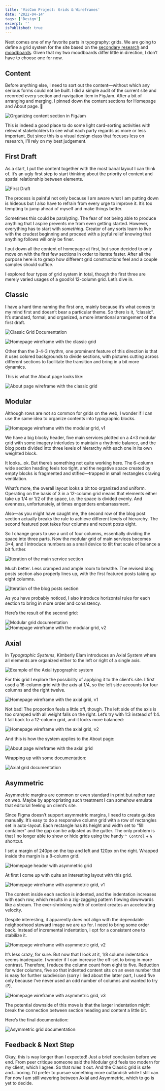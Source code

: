 ```yaml
---
title: 'VisCom Project: Grids & Wireframes'
date: '2022-04-14'
tags: ['Design']
excerpt: ''
isPublished: true
---
```


Next comes one of my favorite parts in typography: grids. We are going to define a grid system for the site based on the [secondary research](/blog/viscom-client-and-goals) and [moodboards](/blog/viscom-moodboards). Given that my two moodboards differ little in direction, I don’t have to choose one for now.

## Content

Before anything else, I need to sort out the content—without which any serious forms could not be built. I did a simple audit of the current site and recorded every section and navigation item in FigJam. After a bit of arranging and merging, I pinned down the content sections for Homepage and About page. 

![Organizing content section in FigJam](/images/figjam-site-content.png)

This is indeed a good place to do some light card-sorting activities with relevant stakeholders to see what each party regards as more or less important. But since this is a visual design class that focuses less on research, I’ll rely on my best judgement.

## First Draft

As a start, I put the content together with the most banal layout I can think of. It’s an ugly first step to start thinking about the priority of content and spatial relationship between elements. 

![First Draft](/images/wireframe-first-draft.png 'It’s...horrible.') 

The process is painful not only because I am aware what I am putting down is hideous but I also have to refrain from every urge to improve it. It’s too tempting to jump ahead of myself and make things better. 

Sometimes this could be paralyzing. The fear of not being able to produce anything that I aspire prevents me from even getting started. However, everything has to start with *something*. Creator of any sorts learn to live with the crudest beginning and proceed with a joyful relief knowing that anything follows will only be finer.

I put down all the content of homepage at first, but soon decided to only move on with the first few sections in order to iterate faster. After all the purpose here is to grasp how different grid constructions feel and a couple samples should suffice.  

I explored four types of grid system in total, though the first three are merely varied usages of a good’ol 12-column grid. Let’s dive in.

## Classic

I have a hard time naming the first one, mainly because it’s what comes to my mind first and doesn’t bear a particular theme. So there is it, “classic”. It’s standard, formal, and organized, a more intentional arrangement of the first draft. 

![Classic Grid Documentation](/images/grid-classic-doc.png)

![Homepage wireframe with the classic grid](/images/wireframe-classic-home.png)

Other than the 3-4-3 rhythm, one prominent feature of this direction is that it uses colored backgrounds to divide sections, with pictures cutting across different sections to facilitate the transition and bring in a bit more dynamics. 

This is what the About page looks like:

![About page wireframe with the classic grid](/images/wireframe-classic-about.png)


## Modular

Although rows are not so common for grids on the web, I wonder if I can use the same idea to organize contents into typographic blocks.

![Homepage wireframe with the modular grid, v1](/images/wireframe-modular-v1.png)

We have a big blocky header, five main services plotted on a 4×3 modular grid with some imagery interludes to maintain a rhythmic balance, and the blog posts divided into three levels of hierarchy with each one in its own weighted block.  

It looks...ok. But there’s something not quite working here. 
The 6-column wide section heading feels too tight, and the negative space created by empty blocks is fragmented and stifled—trapped in small rectangles craving ventilation. 

What’s more, the overall layout looks a bit too organized and uniform. Operating on the basis of 3 in a 12-column grid means that elements either take up 1/4 or 1/2 of the space, i.e. the space is divided evenly. And evenness, unfortunately, at times engenders embarrassment. 

Also—as you might have caught me, the second row of the blog post section actually breaks the rule to achieve different levels of hierarchy. The second featured post takes four columns and recent posts eight. 

So I change gears to use a unit of four columns, essentially dividing the space into three parts. Now the modular grid of main services becomes 3×4, and I introduce numbers as a small device to tilt that scale of balance a bit further. 

![Iteration of the main service section](/images/wireframe-modular-service-v2.png)

Much better. Less cramped and ample room to breathe. The revised blog posts section also properly lines up, with the first featured posts taking up eight columns.

![Iteration of the blog posts section](/images/wireframe-modular-blog-v2.png)

As you have probably noticed, I also introduce horizontal rules for each section to bring in more order and consistency.

Here’s the result of the second grid:

![Modular grid documentation](/images/grid-modular-doc.png)
![Homepage wireframe with the modular grid, v2](/images/wireframe-modular-v2.png)


## Axial

In *Typographic Systems*, Kimberly Elam introduces an Axial System where all elements are organized either to the left or right of a single axis.

![Example of the Axial typographic system](/images/grid-axial-example.png "Typographic Systems, Kimberly Elam")

For this grid I explore the possibility of applying it to the client’s site. I first used a 16-column grid with the axis at 1/4, so the left side accounts for four columns and the right twelve.

![Homepage wireframe with the axial grid, v1](/images/wireframe-axial-v1.png)

Not bad! The proportion feels a little off, though. The left side of the axis is too cramped with all weight falls on the right. Let’s try with 1:3 instead of 1:4. I fall back to a 12-column grid, and it looks more balanced:

![Homepage wireframe with the axial grid, v2](/images/wireframe-axial-v2.png)

And this is how the system applies to the About page:

![About page wireframe with the axial grid](/images/wireframe-axial-about.png) 

Wrapping up with some documentation:

![Axial grid documentation](/images/grid-axial-doc.png)



## Asymmetric

Asymmetric margins are common or even standard in print but rather rare on web. Maybe by appropriating such treatment I can somehow emulate that editorial feeling on client’s site.

Since Figma doesn’t support asymmetric margins, I need to create guides manually. It’s easy to do a responsive column grid with a row of rectangles set in auto-layout. Each rectangle has its height and width set to “fill container” and the gap can be adjusted as the gutter. The only problem is that I no longer able to show or hide grids using the handy `^ Control` + `G` shortcut.

I set a margin of 240px on the top and left and 120px on the right. Wrapped inside the margin is a 8-column grid.

![Homepage header with asymmetric grid](/images/grid-asym-v1.png)

At first I come up with quite an interesting layout with this grid.

![Homepage wireframe with asymmetric grid, v1](/images/wireframe-asym-v1.png)

The content inside each section is indented, and the indentation increases with each row, which results in a zig-zagging pattern flowing downwards like a stream. The ever-shrinking width of content creates an accelerating velocity. 

Despite interesting, it apparently does not align with the dependable neighborhood steward image we are up for. I need to bring some order back. Instead of incremental indentation, I opt for a consistent one to stabilize it.

![Homepage wireframe with asymmetric grid, v2](/images/wireframe-asym-v2.png "The lawful variant.") 

It’s less crazy, for sure. But now that I look at it, 1/8 column indentation seems inadequate. I wonder if I can increase the off-set to bring in more contrast. Therefore, I reduce the column count from eight to five. Reduction for wider columns, five so that indented content sits on an even number that is easy for further subdivision (sorry I lied about the latter part, I used five only because I’ve never used an odd number of columns and wanted to try :P).

![Homepage wireframe with asymmetric grid, v3](/images/wireframe-asym-v3.png) 

The potential downside of this move is that the larger indentation might break the connection between section heading and content a little bit.

Here’s the final documentation:

![Asymmetric grid documentation](/images/grid-asym-doc.png)


## Feedback & Next Step

Okay, this is way longer than I expected! Just a brief conclusion before we end. From peer critique someone said the Modular grid feels too modern for my client, which I agree. So that rules it out. And the Classic grid is safe and...boring.  I’d prefer to pursue something more outlandish while I still can. For now I am still wavering between Axial and Asymmetric, which to go is yet to decide.
